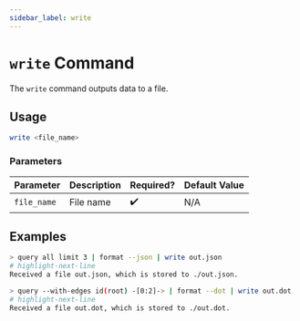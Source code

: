 ```yaml
---
sidebar_label: write
---
```


# `write` Command

The `write` command outputs data to a file.

## Usage

```bash
write <file_name>
```

### Parameters

| Parameter   | Description | Required? | Default Value |
| ----------- | ----------- | --------- | ------------- |
| `file_name` | File name   | ✔️        | N/A           |

## Examples

```bash title="Select 3 resources and write them to out.json in JSON format"
> query all limit 3 | format --json | write out.json
# highlight-next-line
​Received a file out.json, which is stored to ./out.json.
```

```bash title="Select the root node and traverse 2 levels deep, and write the result as dot graph to out.dot"
> query --with-edges id(root) -[0:2]-> | format --dot | write out.dot
# highlight-next-line
​Received a file out.dot, which is stored to ./out.dot.
```
